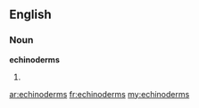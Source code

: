 ==English==

===Noun===
'''echinoderms'''

# {{plural of|[[echinoderm]]}}

[[ar:echinoderms]]
[[fr:echinoderms]]
[[my:echinoderms]]